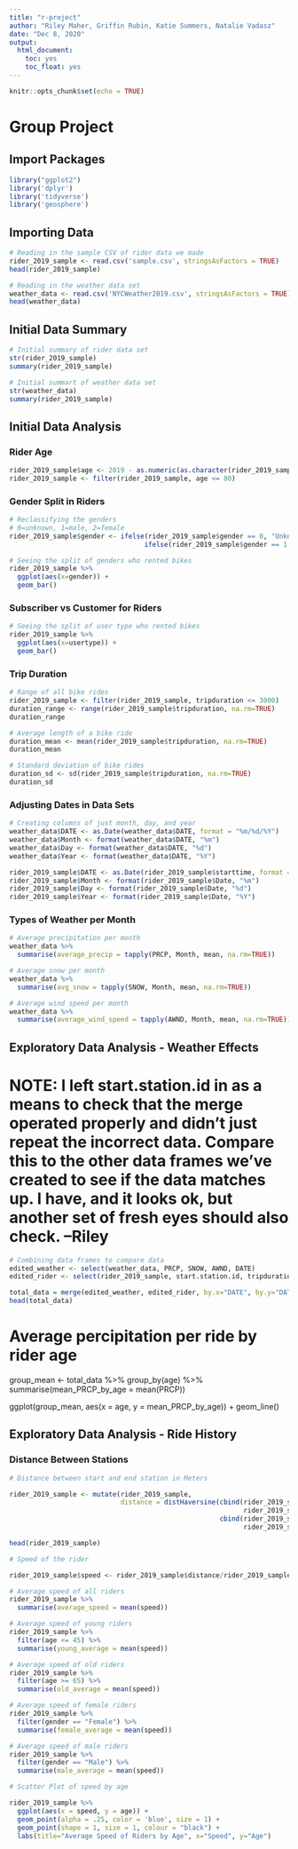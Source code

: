 ```yaml
---
title: "r-project"
author: "Riley Maher, Griffin Rubin, Katie Summers, Natalie Vadasz"
date: "Dec 8, 2020"
output: 
  html_document: 
    toc: yes
    toc_float: yes
---
```


```r
knitr::opts_chunk$set(echo = TRUE)
```

# Group Project

## Import Packages

```r
library("ggplot2")
library('dplyr')
library('tidyverse')
library('geosphere')
```

## Importing Data

```r
# Reading in the sample CSV of rider data we made
rider_2019_sample <- read.csv('sample.csv', stringsAsFactors = TRUE)
head(rider_2019_sample)

# Reading in the weather data set
weather_data <- read.csv('NYCWeather2019.csv', stringsAsFactors = TRUE)
head(weather_data)
```

## Initial Data Summary

```r
# Initial summary of rider data set
str(rider_2019_sample)
summary(rider_2019_sample)
```

```r
# Initial summart of weather data set
str(weather_data)
summary(rider_2019_sample)
```


## Initial Data Analysis

### Rider Age

```r
rider_2019_sample$age <- 2019 - as.numeric(as.character(rider_2019_sample$birth.year))
rider_2019_sample <- filter(rider_2019_sample, age <= 80)
```

### Gender Split in Riders

```r
# Reclassifying the genders
# 0=unknown, 1=male, 2=female
rider_2019_sample$gender <- ifelse(rider_2019_sample$gender == 0, "Unkown",
                                  ifelse(rider_2019_sample$gender == 1, "Male", "Female"))

# Seeing the split of genders who rented bikes
rider_2019_sample %>%
  ggplot(aes(x=gender)) +
  geom_bar()
```

### Subscriber vs Customer for Riders

```r
# Seeing the split of user type who rented bikes
rider_2019_sample %>%
  ggplot(aes(x=usertype)) +
  geom_bar()
```

### Trip Duration

```r
# Range of all bike rides
rider_2019_sample <- filter(rider_2019_sample, tripduration <= 3000)
duration_range <- range(rider_2019_sample$tripduration, na.rm=TRUE)
duration_range

# Average length of a bike ride
duration_mean <- mean(rider_2019_sample$tripduration, na.rm=TRUE)
duration_mean

# Standard deviation of bike rides
duration_sd <- sd(rider_2019_sample$tripduration, na.rm=TRUE)
duration_sd
```

### Adjusting Dates in Data Sets

```r
# Creating columns of just month, day, and year
weather_data$DATE <- as.Date(weather_data$DATE, format = "%m/%d/%Y")
weather_data$Month <- format(weather_data$DATE, "%m")
weather_data$Day <- format(weather_data$DATE, "%d")
weather_data$Year <- format(weather_data$DATE, "%Y")
```

```r
rider_2019_sample$DATE <- as.Date(rider_2019_sample$starttime, format = "%Y-%m-%d")
rider_2019_sample$Month <- format(rider_2019_sample$Date, "%m")
rider_2019_sample$Day <- format(rider_2019_sample$Date, "%d")
rider_2019_sample$Year <- format(rider_2019_sample$Date, "%Y")
```

### Types of Weather per Month

```r
# Average precipitation per month
weather_data %>% 
  summarise(average_precip = tapply(PRCP, Month, mean, na.rm=TRUE))
```

```r
# Average snow per month
weather_data %>% 
  summarise(avg_snow = tapply(SNOW, Month, mean, na.rm=TRUE))
```

```r
# Average wind speed per month
weather_data %>%
  summarise(average_wind_speed = tapply(AWND, Month, mean, na.rm=TRUE))
```

## Exploratory Data Analysis - Weather Effects

# NOTE: I left start.station.id in as a means to check that the merge operated properly and didn't just repeat the incorrect data. Compare this to the other data frames we've created to see if the data matches up. I have, and it looks ok, but another set of fresh eyes should also check. --Riley

```r
# Combining data frames to compare data
edited_weather <- select(weather_data, PRCP, SNOW, AWND, DATE)
edited_rider <- select(rider_2019_sample, start.station.id, tripduration, DATE)

total_data = merge(edited_weather, edited_rider, by.x="DATE", by.y="DATE", all.x=TRUE)
head(total_data)
```
# Average percipitation per ride by rider age
group_mean <- total_data %>% 
   group_by(age) %>%
summarise(mean_PRCP_by_age = mean(PRCP))  

ggplot(group_mean, aes(x = age, y = mean_PRCP_by_age)) + geom_line()

## Exploratory Data Analysis - Ride History

### Distance Between Stations

```r
# Distance between start and end station in Meters

rider_2019_sample <- mutate(rider_2019_sample, 
                            distance = distHaversine(cbind(rider_2019_sample$start.station.longitude,
                                                           rider_2019_sample$start.station.latitude),
                                                     cbind(rider_2019_sample$end.station.longitude,
                                                           rider_2019_sample$end.station.latitude)))

head(rider_2019_sample)
```

```r
# Speed of the rider

rider_2019_sample$speed <- rider_2019_sample$distance/rider_2019_sample$tripduration

# Average speed of all riders
rider_2019_sample %>%
  summarise(average_speed = mean(speed))

# Average speed of young riders
rider_2019_sample %>%
  filter(age <= 45) %>%
  summarise(young_average = mean(speed))

# Average speed of old riders
rider_2019_sample %>%
  filter(age >= 65) %>%
  summarise(old_average = mean(speed))

# Average speed of female riders
rider_2019_sample %>%
  filter(gender == "Female") %>%
  summarise(female_average = mean(speed))

# Average speed of male riders
rider_2019_sample %>%
  filter(gender == "Male") %>%
  summarise(male_average = mean(speed))
```

```r
# Scatter Plot of speed by age

rider_2019_sample %>%
  ggplot(aes(x = speed, y = age)) +
  geom_point(alpha = .25, color = 'blue', size = 1) +
  geom_point(shape = 1, size = 1, colour = "black") +
  labs(title="Average Speed of Riders by Age", x="Speed", y="Age")
```

